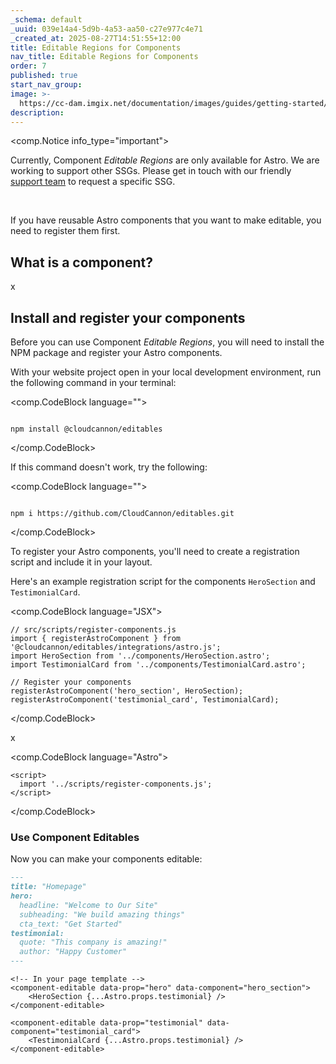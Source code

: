 ```yaml
---
_schema: default
_uuid: 039e14a4-5d9b-4a53-aa50-c27e977c4e71
_created_at: 2025-08-27T14:51:55+12:00
title: Editable Regions for Components
nav_title: Editable Regions for Components
order: 7
published: true
start_nav_group:
image: >-
  https://cc-dam.imgix.net/documentation/images/guides/getting-started/guide-thumbnails/CloudCannon-Getting-Started-Thumbnail-Universal.png
description:
---
```

<comp.Notice info_type="important">
  <p>Currently, Component <em>Editable Regions</em> are only available for Astro. We are working to support other SSGs. Please get in touch with our friendly <a href="/support/">support team</a> to request a specific SSG.</p>
</comp.Notice>

&nbsp;

If you have reusable Astro components that you want to make editable, you need to register them first.

## What is a component?

x

## Install and register your components

Before you can use Component *Editable Regions*, you will need to install the NPM package and register your Astro components.

With your website project open in your local development environment, run the following command in your terminal:

<comp.CodeBlock language="">
``````````

npm install @cloudcannon/editables

``````````
</comp.CodeBlock>

If this command doesn't work, try the following:

<comp.CodeBlock language="">
``````````

npm i https://github.com/CloudCannon/editables.git

``````````
</comp.CodeBlock>

To register your Astro components, you'll need to create a registration script and include it in your layout.

Here's an example registration script for the components `HeroSection` and `TestimonialCard`.

<comp.CodeBlock language="JSX">
``````````
// src/scripts/register-components.js
import { registerAstroComponent } from '@cloudcannon/editables/integrations/astro.js';
import HeroSection from '../components/HeroSection.astro';
import TestimonialCard from '../components/TestimonialCard.astro';

// Register your components
registerAstroComponent('hero_section', HeroSection);
registerAstroComponent('testimonial_card', TestimonialCard);
``````````
</comp.CodeBlock>

x

<comp.CodeBlock language="Astro">
``````````
<script>
  import '../scripts/register-components.js';
</script>
``````````
</comp.CodeBlock>

### Use Component Editables

Now you can make your components editable:

```markdown
---
title: "Homepage"
hero:
  headline: "Welcome to Our Site"
  subheading: "We build amazing things"
  cta_text: "Get Started"
testimonial:
  quote: "This company is amazing!"
  author: "Happy Customer"
---
```

```astro
<!-- In your page template -->
<component-editable data-prop="hero" data-component="hero_section">
    <HeroSection {...Astro.props.testimonial} />
</component-editable>

<component-editable data-prop="testimonial" data-component="testimonial_card">
    <TestimonialCard {...Astro.props.testimonial} />
</component-editable>
```